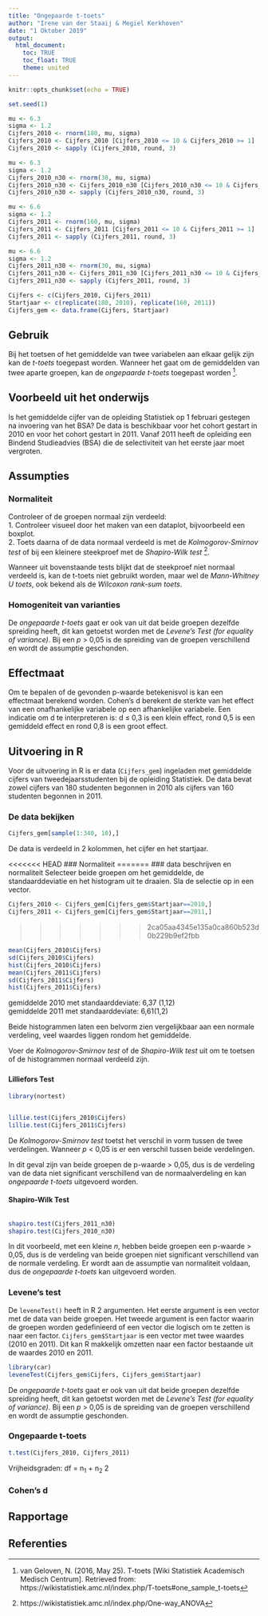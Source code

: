 ```yaml
---
title: "Ongepaarde t-toets"
author: "Irene van der Staaij & Megiel Kerkhoven"
date: "1 Oktober 2019"
output: 
  html_document:
    toc: TRUE
    toc_float: TRUE
    theme: united
---
```

<style>
  .col2 {
    columns: 2 200px;         /* number of columns and width in pixels*/
    -webkit-columns: 2 200px; /* chrome, safari */
    -moz-columns: 2 200px;    /* firefox */
  }
</style>

```r
knitr::opts_chunk$set(echo = TRUE)
```

```r
set.seed(1)

mu <- 6.3
sigma <- 1.2
Cijfers_2010 <- rnorm(180, mu, sigma)
Cijfers_2010 <- Cijfers_2010 [Cijfers_2010 <= 10 & Cijfers_2010 >= 1]
Cijfers_2010 <- sapply (Cijfers_2010, round, 3)

mu <- 6.3
sigma <- 1.2
Cijfers_2010_n30 <- rnorm(30, mu, sigma)
Cijfers_2010_n30 <- Cijfers_2010_n30 [Cijfers_2010_n30 <= 10 & Cijfers_2010_n30 >= 1]
Cijfers_2010_n30 <- sapply (Cijfers_2010_n30, round, 3)

mu <- 6.6
sigma <- 1.2
Cijfers_2011 <- rnorm(160, mu, sigma)
Cijfers_2011 <- Cijfers_2011 [Cijfers_2011 <= 10 & Cijfers_2011 >= 1]
Cijfers_2011 <- sapply (Cijfers_2011, round, 3)

mu <- 6.6
sigma <- 1.2
Cijfers_2011_n30 <- rnorm(30, mu, sigma)
Cijfers_2011_n30 <- Cijfers_2011_n30 [Cijfers_2011_n30 <= 10 & Cijfers_2011_n30 >= 1]
Cijfers_2011_n30 <- sapply (Cijfers_2011, round, 3)

Cijfers <- c(Cijfers_2010, Cijfers_2011)
Startjaar <- c(replicate(180, 2010), replicate(160, 2011))
Cijfers_gem <- data.frame(Cijfers, Startjaar)


```

## Gebruik
Bij het toetsen of het gemiddelde van twee variabelen aan elkaar gelijk zijn kan de *t-toets* toegepast worden. Wanneer het gaat om de gemiddelden van twee aparte groepen, kan de *ongepaarde t-toets* toegepast worden [^1].

## Voorbeeld uit het onderwijs
Is het gemiddelde cijfer van de opleiding Statistiek op 1 februari gestegen na invoering van het BSA? De data is beschikbaar voor het cohort gestart in 2010 en voor het cohort gestart in 2011. Vanaf 2011 heeft de opleiding een Bindend Studieadvies (BSA) die de selectiviteit van het eerste jaar moet vergroten.

## Assumpties
### Normaliteit  
Controleer of de groepen normaal zijn verdeeld:  
1. Controleer visueel door het maken van een dataplot, bijvoorbeeld een boxplot.  
2. Toets daarna of de data normaal verdeeld is met de *Kolmogorov-Smirnov test* of bij een kleinere steekproef met de *Shapiro-Wilk test* [^2]. 

Wanneer uit bovenstaande tests blijkt dat de steekproef niet normaal verdeeld is, kan de t-toets niet gebruikt worden, maar wel de *Mann-Whitney U toets*, ook bekend als de *Wilcoxon rank-sum toets*.  

### Homogeniteit van varianties 
De *ongepaarde t-toets* gaat er ook van uit dat beide groepen dezelfde spreiding heeft, dit kan getoetst worden met de *Levene's Test (for equality of variance)*. Bij een *p* > 0,05 is de spreiding van de groepen verschillend en wordt de assumptie geschonden. 

## Effectmaat
Om te bepalen of de gevonden p-waarde betekenisvol is kan een effectmaat berekend worden. Cohen's d berekent de sterkte van het effect van een onafhankelijke variabele op een afhankelijke variabele. Een indicatie om d te interpreteren is: d ≤ 0,3 is een klein effect, rond 0,5 is een gemiddeld effect en rond 0,8 is een groot effect. 

## Uitvoering in R
Voor de uitvoering in R is er data (`Cijfers_gem`) ingeladen met gemiddelde cijfers van tweedejaarsstudenten bij de opleiding Statistiek. De data bevat zowel cijfers van 180 studenten begonnen in 2010 als cijfers van 160 studenten begonnen in 2011.

### De data bekijken
```r
Cijfers_gem[sample(1:340, 10),]
```
De data is verdeeld in 2 kolommen, het cijfer en het startjaar.

<<<<<<< HEAD
### Normaliteit
=======
### data beschrijven en normaliteit
Selecteer beide groepen om het gemiddelde, de standaarddeviatie en het histogram uit te draaien. Sla de selectie op in een vector.
```r
Cijfers_2010 <- Cijfers_gem[Cijfers_gem$Startjaar==2010,]
Cijfers_2011 <- Cijfers_gem[Cijfers_gem$Startjaar==2011,]
```
>>>>>>> 2ca05aa4345e135a0ca860b523d0b229b9ef2fbb
<div class="col2">
```r
mean(Cijfers_2010$Cijfers)
sd(Cijfers_2010$Cijfers)
hist(Cijfers_2010$Cijfers)
mean(Cijfers_2011$Cijfers)
sd(Cijfers_2011$Cijfers)
hist(Cijfers_2011$Cijfers)
```
</div>
gemiddelde 2010 met standaarddeviate: 6,37 (1,12)  
gemiddelde 2011 met standaarddeviate: 6,61(1,2)   

Beide histogrammen laten een belvorm zien vergelijkbaar aan een normale verdeling, veel waardes liggen rondom het gemiddelde.  

Voer de *Kolmogorov-Smirnov test* of de *Shapiro-Wilk test* uit om te toetsen of de histogrammen normaal verdeeld zijn.  

### {.tabset .tabset-fade .tabset.pills}
#### Lilliefors Test

```r
library(nortest)
```
<div class="col2">
``` r
lillie.test(Cijfers_2010$Cijfers)
lillie.test(Cijfers_2011$Cijfers)
```
</div>

De *Kolmogorov-Smirnov test* toetst het verschil in vorm tussen de twee verdelingen. Wanneer *p* < 0,05 is er een verschil tussen beide verdelingen.

In dit geval zijn van beide groepen de p-waarde > 0,05, dus is de verdeling van de data niet significant verschillend van de normaalverdeling en kan *ongepaarde t-toets* uitgevoerd worden.

#### Shapiro-Wilk Test
<div class="col2">
``` r
shapiro.test(Cijfers_2011_n30)
shapiro.test(Cijfers_2010_n30)
```
</div>
In dit voorbeeld, met een kleine *n*, hebben beide groepen een p-waarde > 0,05, dus is de verdeling van beide groepen niet significant verschillend van de normale verdeling. Er wordt aan de assumptie van normaliteit voldaan, dus de *ongepaarde t-toets* kan uitgevoerd worden.

### Levene's test
De `leveneTest()` heeft in R 2 argumenten. Het eerste argument is een vector met de data van beide groepen. Het tweede argument is een factor waarin de groepen worden gedefinieerd of een vector die logisch om te zetten is naar een factor. `Cijfers_gem$Startjaar` is een vector met twee waardes (2010 en 2011). Dit kan R makkelijk omzetten naar een factor bestaande uit de waardes 2010 en 2011.
```r
library(car)
leveneTest(Cijfers_gem$Cijfers, Cijfers_gem$Startjaar)
```
De *ongepaarde t-toets* gaat er ook van uit dat beide groepen dezelfde spreiding heeft, dit kan getoetst worden met de *Levene's Test (for equality of variance)*. Bij een *p* > 0,05 is de spreiding van de groepen verschillend en wordt de assumptie geschonden. 

### Ongepaarde t-toets
```r
t.test(Cijfers_2010, Cijfers_2011)
```

Vrijheidsgraden: df = n~1~ + n~2~ 2

### Cohen's d 


## Rapportage

## Referenties
[^1]: van Geloven, N. (2016, May 25). T-toets [Wiki Statistiek Academisch Medisch Centrum]. Retrieved from: https://wikistatistiek.amc.nl/index.php/T-toets#one_sample_t-toets 
[^2]: Normaliteit. (14 jul 2014). [UvA Wiki Methodologiewinkel]. Retrieved from: https://wiki.uva.nl/methodologiewinkel/index.php/Normaliteit  
[^2]: https://wikistatistiek.amc.nl/index.php/One-way_ANOVA


